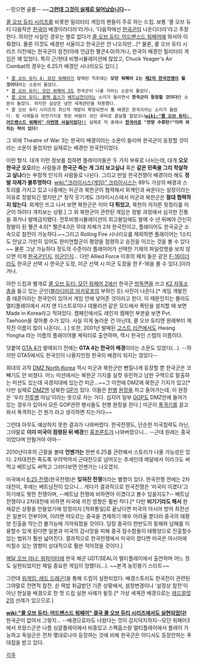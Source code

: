 {{{#!html
<object width="425" height="344"><param name="movie" value="http://www.youtube.com/v/eFQfIxemZ04&color1=0xb1b1b1&color2=0xcfcfcf&hl=ko_KR&feature=player_embedded&fs=1"></param><param name="allowFullScreen" value="true"></param><param name="allowScriptAccess" value="always"></param><embed src="http://www.youtube.com/v/eFQfIxemZ04&color1=0xb1b1b1&color2=0xcfcfcf&hl=ko_KR&feature=player_embedded&fs=1" type="application/x-shockwave-flash" allowfullscreen="true" allowScriptAccess="always" width="425" height="344"></embed></object>
}}}

--믿으면 골룸-- ~~'''[[그런데 그것이 실제로 일어났습니다]]'''~~

[[콜 오브 듀티 시리즈]]를 비롯한 밀리터리 게임의 팬들이 주로 하는 드립. 보통 '콜 오브 듀티 다음작은 [[한국]]이 배경이라더라'라거나, '다음작에선 [[한국군]]이 나온다더라'라고 주장한다. 하지만 사실인 경우는 별로 없다가 [[콜 오브 듀티: 어드밴스드 워페어]]에 와서야 이뤄졌다. 물론 이것도 배경만 서울이고 한국군은 안 나오지만...[* 물론, 콜 오브 듀티 시리즈 이전에는 한국군이 참전(아래 언급한 팰콘4.0)하거나, 한국이 배경인 밀리터리 게임은 꽤 있었다. 특히 근/현대 비행시뮬레이션에 많았고, Chuck Yeager's Air Combat의 경우는 6.25가 배경인 시나리오도 있다.]

 * [[콜 오브 듀티 4: 모던 워페어]]가 발매된 직후에는 '''모던 워페어 2는 [[제2차 한국전쟁]]이 될 것이다'''라는 소문이 돌았다.
 * [[콜 오브 듀티: 모던 워페어 3]]도 한국군이 나올 거라는 소문이 돌았다.
 * [[콜 오브 듀티: 블랙 옵스]]가 [[베트남전]]이라는 소리가 들리면서 '''한국군이 등장할 것이다'''란 소문이 돌았다. 하지만 실상은 냉전 세계관만을 차용했다.
 * 콜 오브 듀티 시리즈의 최신작 개발이 확정되면서 '''또''' 배경은 한국이라는 소리가 들렸다. 윗 사례들과 마찬가지로 헛된 바람이 섞인 루머로 끝날줄 알았으나''' [[wiki:"콜 오브 듀티: 어드밴스드 워페어" 이번엔 사실이었다!!]]''' 실제로 적 중에서 '''[[한국어]]로 "전방 수류탄!"이라 외치는 적이 있다!'''

그 외에 Theatre of War 3는 한국이 배경이라는 소문이 들리며 한국군이 등장할 것이라는 소문이 돌았지만 실제로는 배경만 한국전이었다.

이런 형식. 대개 이런 정보를 접하면 플레이어들은 두 가지 부류로 나뉘는데, 대개 '''오오 한국군 오오'''라는 사람들과 '''한국군 죽는 게 그리 보고싶냐''' 혹은 '''같은 민족을 그리 학살하고 싶냐'''라는 부정적 인식의 사람들로 나뉜다. 그리고 만일 한국전쟁이 배경이라 해도 '''정발 자체가 불투명하다'''. [[wiki:"크라이시스(게임)" 크라이시스]]는 99% 가상의 배경과 스토리를 가지고 있고 나중에는 미군과 북한군이 협력해서 외계인과 싸운다는 설정이라는 이유로 정발되긴 했지만,[* 정작 웃기게도 크라이시스에서 미군과 북한군은 '''절대 협력하지 않는다'''. 외계인 뜨고 나서 보면 북한군은 이미 '''다 튀었고''', 북한이 저지른 뒷정리를 미군이 하려다 개피보는 상황.] 그 외 북한군이 관련된 게임은 정발 과정에서 심각한 진통을 겪거나 발매금지됐다. 전투비행시뮬레이션의 최고봉임에도 발매 수 년 뒤에야 간신히 정발이 된 팰콘 4.0[* 팰콘4.0은 무대 자체가 2차 한국전이고, 플래이어도 한국공군 소속으로 참전이 가능하다.~~그리고 Rolling Fire 시나리오를 제외하면 플래이어는 1소티도 안날고 가만히 있어도 한미연합군이 평양을 점령하고 승전을 이끄는 것을 볼 수 있다~~ 물론 그냥 가능하다 정도의 수준이라 플래이어가 선택한 기체의 파일럿명을 보지 않으면 이게 [[한국군]]인지, [[미군]]인지... 다만 Allied Force 이후의 패치 들은 같은 [[F-16]]이더라도 한국군 선택 시 한국군 도장, 미군 선택 시 미군 도장을 한 F-16을 몰 수 있다.]이라거나.

이런 드립과 별개로 [[콜 오브 듀티: 모던 워페어 2]]에선 한국군 [[방독면]]을 쓰고 [[K2 자동소총]]을 들고 있는 군인([[블라디미르 마카로프]]의 부하인 듯) 사진이 나온다.[* 게임 개발진 중 태훈이라는 한국인이 있어서 게임 안에 넣어준 것이라고 한다. 이 때문인지는 몰라도 멀티플레이에서 서치 앤 디스트로이나 데몰리션 같은 모드에서 폭탄을 설치할 때 보면 Made in Korea라고 적혀있다. 캠페인에서도 레인저 캠페인 부분을 보면 Pvt. Taehoon을 찾아볼 수가 있다. 사실 이게 놀라운 건 아닌데, 콜 오브 듀티엔 원래부터 제작진 이름이 많이 나온다(…).] 또한, 2001년 발매된 [[고스트 리콘]]에서도 Hwang Yongha 라는 이름의 플래이어블 케릭터로 출연하며, 역시 한국인 스탭의 이름이다.

덧붙여 [[GTA 4]]가 발매되기 전에는 '''GTA 4는 한국이 배경'''이라는 소문도 있었다(…). --하지만 GTA5에서도 한국인이 나올지언정 한국이 배경이 되지는 않았다--

희대의 괴작 [[DMZ North Korea]] 역시 미군과 북한군만 뺀질나게 등장할 뿐 한국군은 코빼기도 안 비쳤다. 어느 미션에서는 북한군 기지를 실컷 유린하고 남한 구역으로 탈출하는 미션도 있는데 국경지대에 있는건 미군...~~그 이전에 DMZ에 북한군 기지가 있고[* 다만 실제로 [[DMZ]]엔 남북한 [[GP]]가 있다. 이들은 [[헌병]] [[완장]]을 차고 들어가는데, 이 완장은 '우리 [[전투병]] 아님'이라는 뜻으로 차는 거다. 심지어 일부 [[GOP]]도 DMZ안에 들어가 있는 경우가 있어서 모든 GOP관련 병사들도 헌병 완장을 찬다.] 미군이 [[폭격기]]를 끌고와서 폭격하는 건 뭔가 라고 생각하면 지는거다~~

그런데 아무도 예상하지 못한 결과가 나와버렸다. 한국전쟁도, 단순한 미국침략도 아닌, 그야말로 '''이미 미국이 점령된 뒤 배경'''인 [[홈프론트]]가 나와버렸으니... --근데 원래는 중국이었다며 안될거야 아마--

2010년이후의 근황을 볼때 '''언젠가는''' 한번 6.25를 관련해서 스토리가 나올 가능성은 있다. 2차대전은 죽도록 우려먹어서 근대전으로 넘어오는 추세인데 메달에서 이라크도 써먹고 베트남도 써먹고 그러다보면 언젠가는 나오겠지.

미국에서 [[6.25 전쟁]](한국전쟁)은 '''잊혀진 전쟁'''이라는 별명이 있다. 한국전쟁 전에는 2차대전이, 후에는 베트남전이 있으니... 게다가 결과적으로 한국전쟁은 '미국이 이겼다'고 하기에도 뭣한 전쟁이며, --베트남 전쟁에 비하면야 이겼다고 볼수 있을지도?-- 베트남 전쟁이나 2차대전에 비하면 미국에 끼친 영향은 훨씬 적다.[* 다만 '''비기기라도 해서''' 현재같은 상황을 만들었기에 망정이지 [적화통일]로 끝났다면 미국의 아시아 방어 최전선은 일본이 전부이며, 이러면 떠오르는 중국을 견제하기 매우 어려울 뿐더러 중국의 태평양 진출을 막는건 불가능에 가까워졌을 것이다. 당장 중국이 한반도의 동해와 남해를 이용할수 있게 된다면 일본과 미국의 감시망을 피해 중국 잠수함들이 태평양으로 진출할수 있는 범위가 훨씬 넓어진다. 결과적으로 한국전쟁에서 미국이 졌다면 미국은 아시아에 미칠수 있는 영향이 상대적으로 훨씬 적어졌을 것이다.]

[[메달 오브 아너: 워파이터]]에 한국 해군 UDT/SEAL이 멀티플레이에서 출연하며 어느 정도 실현되었지만 제일 중요한 게임이 망했다(…). ~~본격 농민봉기 스타트~~

그런데 [[워게임: 레드 드래곤]]]을 통해 드립이 실현되었다. 배경스토리도 한국전이 관련된 그야말로 전면적 참전. 쉰 떡밥 취급받던 기존 상황에서, 설정변경이나 '설정상 참전'이 아닌 현실을 배경으로 한 첫 드립 실현 사례가 될듯.[* 가상 세계관 배경으로는 [[레드얼럿2]]의 선례가 있으므로.]

'''[[wiki:"콜 오브 듀티: 어드밴스드 워페어" 결국 콜 오브 듀티 시리즈에서도 실현되었다!]]''' 한국군이 없어서 그렇지... --배경으로라도 나왔다는 것이 감지덕지하지--모던 워페어3에서 프랑스군은 나름 싱글플레이에서 비중있고 스펙옵스랑 멀티플레이에서 플레이 가능하고 독일군은 전차 몇대로나마 등장하는 것에 비해 한국군은 어디서도 등장안하는 푸대접을 받고 있다.

[[각주]]
